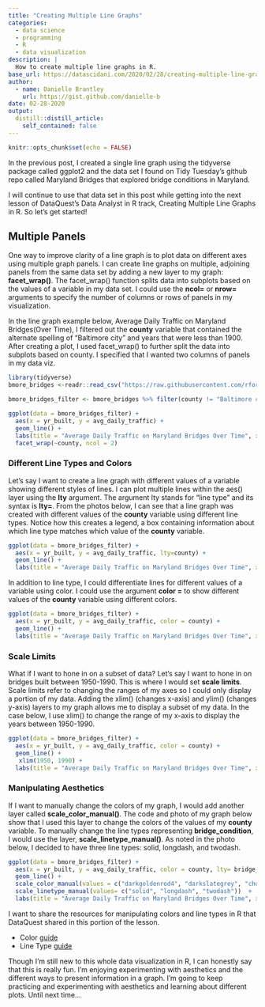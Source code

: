 ```yaml
---
title: "Creating Multiple Line Graphs"
categories:
  - data science 
  - programming
  - R
  - data visualization
description: |
  How to create multiple line graphs in R.
base_url: https://datascidani.com/2020/02/28/creating-multiple-line-graphs/
author:
  - name: Danielle Brantley
    url: https://gist.github.com/danielle-b
date: 02-28-2020
output:
  distill::distill_article:
    self_contained: false
---
```

<style>
    pre code {
      white-space: pre-wrap;
    }
</style>

```r
knitr::opts_chunk$set(echo = FALSE)
```

In the previous post, I created a single line graph using the tidyverse package called ggplot2 and the data set I found on Tidy Tuesday’s github repo called Maryland Bridges that explored bridge conditions in Maryland.

I will continue to use that data set in this post while getting into the next lesson of DataQuest’s Data Analyst in R track, Creating Multiple Line Graphs in R. So let’s get started!

## Multiple Panels

One way to improve clarity of a line graph is to plot data on different axes using multiple graph panels. I can create line graphs on multiple, adjoining panels from the same data set by adding a new layer to my graph: **facet_wrap()**. The facet_wrap() function splits data into subplots based on the values of a variable in my data set. I could use the **ncol=** or **nrow=** arguments to specify the number of columns or rows of panels in my visualization.

In the line graph example below, Average Daily Traffic on Maryland Bridges(Over Time), I filtered out the **county** variable that contained the alternate spelling of “Baltimore city” and years that were less than 1900. After creating a plot, I used facet_wrap() to further split the data into subplots based on county. I specified that I wanted two columns of panels in my data viz.

```r
library(tidyverse)
bmore_bridges <-readr::read_csv("https://raw.githubusercontent.com/rfordatascience/tidytuesday/master/data/2018/2018-11-27/baltimore_bridges.csv")

```

```r
bmore_bridges_filter <- bmore_bridges %>% filter(county != "Baltimore city", yr_built >= 1900)

ggplot(data = bmore_bridges_filter) +
  aes(x = yr_built, y = avg_daily_traffic) +
  geom_line() + 
  labs(title = "Average Daily Traffic on Maryland Bridges Over Time", x = "Year", y = "Average Daily Traffic") +
  facet_wrap(~county, ncol = 2)
```

### Different Line Types and Colors

Let’s say I want to create a line graph with different values of a variable showing different styles of lines. I can plot multiple lines within the aes() layer using the **lty** argument. The argument lty stands for “line type” and its syntax is **lty=**. From the photos below, I can see that a line graph was created with different values of the **county** variable using different line types. Notice how this creates a legend, a box containing information about which line type matches which value of the **county** variable.

```r
ggplot(data = bmore_bridges_filter) +
  aes(x = yr_built, y = avg_daily_traffic, lty=county) +
  geom_line() + 
  labs(title = "Average Daily Traffic on Maryland Bridges Over Time", x = "Year", y = "Average Daily Traffic")
```

In addition to line type, I could differentiate lines for different values of a variable using color. I could use the argument **color =** to show different values of the **county** variable using different colors.

```r
ggplot(data = bmore_bridges_filter) +
  aes(x = yr_built, y = avg_daily_traffic, color = county) +
  geom_line() + 
  labs(title = "Average Daily Traffic on Maryland Bridges Over Time", x = "Year", y = "Average Daily Traffic")
```

### Scale Limits

What if I want to hone in on a subset of data? Let’s say I want to hone in on bridges built between 1950-1990. This is where I would set **scale limits**. Scale limits refer to changing the ranges of my axes so I could only display a portion of my data. Adding the xlim() (changes x-axis) and ylim() (changes y-axis) layers to my graph allows me to display a subset of my data. In the case below, I use xlim() to change the range of my x-axis to display the years between 1950-1990.

```r
ggplot(data = bmore_bridges_filter) +
  aes(x = yr_built, y = avg_daily_traffic, color = county) +
  geom_line() + 
   xlim(1950, 1990) +
  labs(title = "Average Daily Traffic on Maryland Bridges Over Time", x = "Year", y = "Average Daily Traffic")
```

### Manipulating Aesthetics

If I want to manually change the colors of my graph, I would add another layer called **scale_color_manual()**. The code and photo of my graph below show that I used this layer to change the colors of the values of my **county** variable. To manually change the line types representing **bridge_condition**, I would use the layer, **scale_linetype_manual()**. As noted in the photo below, I decided to have three line types: solid, longdash, and twodash.

```r
ggplot(data = bmore_bridges_filter) +
  aes(x = yr_built, y = avg_daily_traffic, color = county, lty= bridge_condition) +
  geom_line() + 
  scale_color_manual(values = c("darkgoldenrod4", "darkslategrey", "chocolate3", "darkorchid", "darkgreen", "darkcyan")) +
  scale_linetype_manual(values= c("solid", "longdash", "twodash"))  +
  labs(title = "Average Daily Traffic on Maryland Bridges Over Time", x = "Year", y = "Average Daily Traffic")
```

I want to share the resources for manipulating colors and line types in R that DataQuest shared in this portion of the lesson.

- Color [guide](http://www.stat.columbia.edu/~tzheng/files/Rcolor.pdf)
- Line Type [guide](http://www.sthda.com/english/wiki/line-types-in-r-lty)

Though I’m still new to this whole data visualization in R, I can honestly say that this is really fun. I’m enjoying experimenting with aesthetics and the different ways to present information in a graph. I’m going to keep practicing and experimenting with aesthetics and learning about different plots. Until next time…